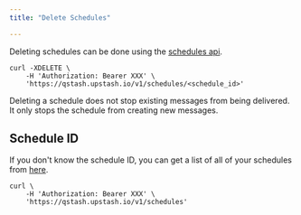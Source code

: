 ```yaml
---
title: "Delete Schedules"

---
```



Deleting schedules can be done using the [schedules api](/qstash/openapi#tag/Schedules).


```
curl -XDELETE \
    -H 'Authorization: Bearer XXX' \
    'https://qstash.upstash.io/v1/schedules/<schedule_id>'
```


Deleting a schedule does not stop existing messages from being delivered. It only stops the schedule from creating new messages.

## Schedule ID

If you don't know the schedule ID, you can get a list of all of your schedules from [here](/qstash/openapi#tag/Schedules/operation/listSchedules).


```
curl \
    -H 'Authorization: Bearer XXX' \
    'https://qstash.upstash.io/v1/schedules'
```

